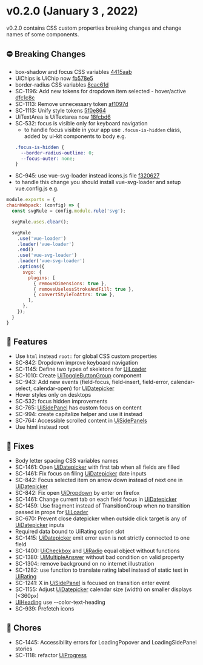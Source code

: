 
<Meta title="Releases/v0.x.x/v0.2.x/v0.2.0" />

<style> {`
  code {
    background-color: transparent!important;
  }
`}</style>

# v0.2.0 (January 3 , 2022)
v0.2.0 contains CSS custom properties breaking changes and change names of some components.

## ⛔️ Breaking Changes
- box-shadow and focus CSS variables [4415aab](https://bitbucket.org/infermedica/symptom-checker-ui-kit/commits/4415aabe4c7562c175fa68c70fd8bd3172a12177)
- UiChips is UiChip now [fb578e5](https://bitbucket.org/infermedica/symptom-checker-ui-kit/commits/fd578e5b17ff46d7d283952c404cc2a1572496a7)
- border-radius CSS variables [8cac61d](https://bitbucket.org/infermedica/symptom-checker-ui-kit/commits/8cac61d78ff7764e4810e4b877fdcefb30234c2b)
- SC-1196: Add new tokens for dropdown item selected - hover/active [dfc1c8c](https://bitbucket.org/infermedica/symptom-checker-ui-kit/commits/dfc1c8c5882a22c0795a5cb0b32b451598aecbb4)
- SC-1113: Remove unnecessary token [af1097d](https://bitbucket.org/infermedica/symptom-checker-ui-kit/commits/af1097db26b5317732493a375d6a9a1869631a00)
- SC-1113: Unify style tokens [5f0e864](https://bitbucket.org/infermedica/symptom-checker-ui-kit/commits/5f0e864fee8558e06f0641124133b1064cf31649)
- UiTextArea is UiTextarea now [18fcbd6](https://bitbucket.org/infermedica/symptom-checker-ui-kit/commits/18fcbd6d240d2d232bd441a0fc8c73590bae91b0)
- SC-532: focus is visible only for keyboard navigation
  - to handle focus visible in your app use `.focus-is-hidden` class, added by ui-kit components to body e.g.
  ```scss
  .focus-is-hidden {
    --border-radius-outline: 0;
    --focus-outer: none;
  }
  ```
- SC-945: use vue-svg-loader instead icons.js file [f320627](https://bitbucket.org/infermedica/symptom-checker-ui-kit/commits/f320627520ce19b08877dc43f041b7d7f58a4dc7)
 - to handle this change you should install vue-svg-loader and setup vue.config.js e.g.
  ```js
module.exports = {
  chainWebpack: (config) => {
    const svgRule = config.module.rule('svg');

    svgRule.uses.clear();

    svgRule
      .use('vue-loader')
      .loader('vue-loader')
      .end()
      .use('vue-svg-loader')
      .loader('vue-svg-loader')
      .options({
        svgo: {
          plugins: [
            { removeDimensions: true },
            { removeUselessStrokeAndFill: true },
            { convertStyleToAttrs: true },
          ],
        },
      });
    }
}
  ```
## 🚀 Features
- Use `html` instead `root:` for global CSS custom properties
- SC-842: Dropdown improve keyboard navigation
- SC-1145: Define two types of skeletons for [UiLoader](/docs/molecules-loader--skeleton-common)
- SC-1010: Create [UiToggleButtonGroup](/docs/molecules-togglebuttongroup--default) component
- SC-943: Add new events (field-focus, field-insert, field-error, calendar-select, calendar-open) for [UiDatepicker](/docs/organisms-datepicker--common)
- Hover styles only on desktops
- SC-532: focus hidden improvements
- SC-765: [UiSidePanel](/docs/organisms-sidepanel--terms-of-service) has custom focus on content
- SC-994: create capitalize helper and use it instead
- SC-764: Accessible scrolled content in [UiSidePanels](/docs/organisms-sidepanel--terms-of-service)
- Use html instead root

## 🐛 Fixes
- Body letter spacing CSS variables names
- SC-1461: Open [UiDatepicker](/docs/organisms-datepicker--common) with first tab when all fields are filled
- SC-1461: Fix focus on filing [UiDatepicker](/docs/organisms-datepicker--common) date inputs
- SC-842: Focus selected item on arrow down instead of next one in [UiDatepicker](/docs/organisms-datepicker--common)
- SC-842: Fix open [UiDropdown](/docs/molecules-dropdown--with-toggle-slot) by enter on firefox
- SC-1461: Change current tab on each field focus in [UiDatepicker](/docs/organisms-datepicker--common)
- SC-1459: Use fragment instead of TransitionGroup when no transition passed in props for [UiLoader](/docs/molecules-loader--spinner)
- SC-670: Prevent close datepicker when outside click target is any of [UiDatepicker](/docs/organisms-datepicker--common) inputs
- Required data bound to UiRating option slot
- SC-1415: [UiDatepicker](/docs/organisms-datepicker--common) emit error even is not strictly connected to one field
- SC-1400: [UiCheckbox](/docs/atoms-checkbox--with-label) and [UiRadio](/docs/atoms-radio--with-label) equal object without functions
- SC-1380: [UiMultipleAnswer](/docs/organisms-multipleanswer--with-multiple-choices) without bad condition on valid property
- SC-1304: remove background on no internet illustration
- SC-1282: use function to translate rating label instead of static text in [UiRating](/docs/molecules-rating--common)
- SC-1241: X in [UiSidePanel](/docs/organisms-sidepanel--terms-of-service) is focused on transition enter event
- SC-1155: Adjust [UiDatepicker](/docs/organisms-datepicker--common) calendar size (width) on smaller displays (<360px)
- [UiHeading](/docs/atoms-heading--common) use --color-text-heading
- SC-939: Prefetch icons

## 🧹 Chores
- SC-1445: Accessibility errors for LoadingPopover and LoadingSidePanel stories
- SC-1118: refactor [UiProgress](/docs/atoms-progress--common)
